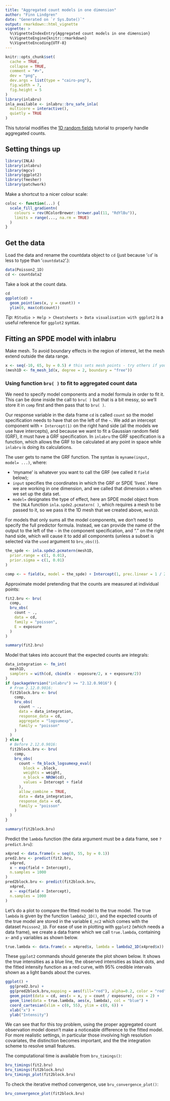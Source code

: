 ```yaml
---
title: "Aggregated count models in one dimension"
author: "Finn Lindgren"
date: "Generated on `r Sys.Date()`"
output: rmarkdown::html_vignette
vignette: >
  %\VignetteIndexEntry{Aggregated count models in one dimension}
  %\VignetteEngine{knitr::rmarkdown}
  %\VignetteEncoding{UTF-8}
---
```


```r
knitr::opts_chunk$set(
  cache = TRUE,
  collapse = TRUE,
  comment = "#>",
  dev = "png",
  dev.args = list(type = "cairo-png"),
  fig.width = 7,
  fig.height = 5
)
library(inlabru)
inla_available <- inlabru::bru_safe_inla(
  multicore = interactive(),
  quietly = TRUE
)
```

This tutorial modifies the [1D random fields](random_fields_1d.html) tutorial
to properly handle aggregated counts.

Setting things up
----------------

```r
library(INLA)
library(inlabru)
library(mgcv)
library(ggplot2)
library(fmesher)
library(patchwork)
```

Make a shortcut to a nicer colour scale:
```r
colsc <- function(...) {
  scale_fill_gradientn(
    colours = rev(RColorBrewer::brewer.pal(11, "RdYlBu")),
    limits = range(..., na.rm = TRUE)
  )
}
```


Get the data
-----------------------------------

Load the data and rename the countdata object to `cd` (just because '`cd`'
is less to type than '`countdata2`'.):

```r
data(Poisson2_1D)
cd <- countdata2
```

Take a look at the count data.

```r
cd
ggplot(cd) +
  geom_point(aes(x, y = count)) +
  ylim(0, max(cd$count))
```

_Tip_: `RStudio > Help > Cheatsheets > Data visualisation with ggplot2` is a useful 
reference for `ggplot2` syntax.



Fitting an SPDE model with inlabru
-----------------------------------
Make mesh. To avoid boundary effects in the region of interest, let the
mesh extend outside the data range.

```r
x <- seq(-10, 65, by = 0.5) # this sets mesh points - try others if you like
(mesh1D <- fm_mesh_1d(x, degree = 2, boundary = "free"))
```


### Using function `bru( )` to fit to aggregated count data

We need to specify model components and a model formula in order to fit it.
This can be done inside the call to `bru( )` but that is a bit messy, so we'll
store it in `comp` first and then pass that to `bru( )`.

Our response variable in the data frame `cd` is called `count` so the model
specification needs to have that on the left of the `~`. We add an intercept
component with `+ Intercept(1)` on the right hand side (all the models we use
have intercepts), and because we want to fit a Gaussian random field (GRF), it
must have a GRF specification. In `inlabru` the GRF specification is a function,
which allows the GRF to be calculated at any point in space while `inlabru` is
doing its calculations.

The user gets to name the GRF function. The syntax is
`myname(input, model= ...)`, where:

* 'myname' is whatever you want to call the GRF (we called it `field` below);
* `input` specifies the coordinates in which the GRF or SPDE 'lives'. Here we
  are working in one dimension, and we called that dimension `x` when we set
  up the data set.
* `model=` designates the type of effect, here an SPDE model object from the
  `INLA` function `inla.spde2.pcmatern( )`, which requires a mesh to be passed
  to it, so we pass it the 1D mesh that we created above, `mesh1D`.

For models that only sums all the model components, we don't need to specify the
full predictor formula. Instead, we can provide the name of the output to the
left of the `~` in the component specification, and "." on the right hand side,
which will cause it to add all components (unless a subset is selected via the
`used` argument to `bru_obs()`).

```r
the_spde <- inla.spde2.pcmatern(mesh1D,
  prior.range = c(1, 0.01),
  prior.sigma = c(1, 0.01)
)

comp <- ~ field(x, model = the_spde) + Intercept(1, prec.linear = 1 / 2^2)
```

Approximate model pretending that the counts are measured at individual points:

```r
fit2.bru <- bru(
  comp,
  bru_obs(
    count ~ .,
    data = cd,
    family = "poisson",
    E = exposure
  )
)

summary(fit2.bru)
```

Model that takes into account that the expected counts are integrals:

```r
data_integration <- fm_int(
  mesh1D,
  samplers = with(cd, cbind(x - exposure/2, x + exposure/2))
)
if (packageVersion("inlabru") >= "2.12.0.9016") {
  # From 2.12.0.9016:
  fit2block.bru <- bru(
    comp,
    bru_obs(
      count ~ .,
      data = data_integration,
      response_data = cd,
      aggregate = "logsumexp",
      family = "poisson"
    )
  )
} else {
  # Before 2.12.0.9016:
  fit2block.bru <- bru(
    comp,
    bru_obs(
      count ~ fm_block_logsumexp_eval(
        block = .block,
        weights = weight,
        n_block = NROW(cd),
        values = Intercept + field
      ),
      allow_combine = TRUE,
      data = data_integration,
      response_data = cd,
      family = "poisson"
    )
  )
}

summary(fit2block.bru)
```

Predict the `lambda` function
(the data argument must be a data frame, see `?predict.bru`):

```r
x4pred <- data.frame(x = seq(0, 55, by = 0.1))
pred2.bru <- predict(fit2.bru,
  x4pred,
  x ~ exp(field + Intercept),
  n.samples = 1000
)
pred2block.bru <- predict(fit2block.bru,
  x4pred,
  x ~ exp(field + Intercept),
  n.samples = 1000
)
```

Let's do a plot to compare the fitted model to the true model. The true `lambda`
is given by the function `lambda2_1D()`, and the expected
counts of the true model are stored in the variable `E_nc2` which comes with the
dataset `Poisson2_1D`. For ease of use in plotting with `ggplot2` (which needs a
data frame), we create a data frame which we call `true.lambda`, containing `x`-
and `y` variables as shown below.

```r
true.lambda <- data.frame(x = x4pred$x, lambda = lambda2_1D(x4pred$x))
```

These `ggplot2` commands should generate the plot shown below. It shows the true
intensities as a blue line, the observed intensities as black
dots, and the fitted intensity function as a red curve, with 95% credible
intervals shown as a light bands about the curves.

```r
ggplot() +
  gg(pred2.bru) +
  gg(pred2block.bru,mapping = aes(fill="red"), alpha=0.2, color = "red") +
  geom_point(data = cd, aes(x = x, y = count / exposure), cex = 2) +
  geom_line(data = true.lambda, aes(x, lambda), col = "blue") +
  coord_cartesian(xlim = c(0, 55), ylim = c(0, 6)) +
  xlab("x") +
  ylab("Intensity")
```


We can see that for this toy problem, using the proper aggregated count
observation model doesn't make a noticeable difference to the fitted model.
For more realistic settings, in particular those involving high resolution
covariates, the distinction becomes important, and the the integration scheme
to resolve small features.

The computational time is available from `bru_timings()`:
```r
bru_timings(fit2.bru)
bru_timings(fit2block.bru)
bru_timings_plot(fit2block.bru)
```

To check the iterative method convergence, use `bru_convergence_plot()`:
```r
bru_convergence_plot(fit2block.bru)
```

